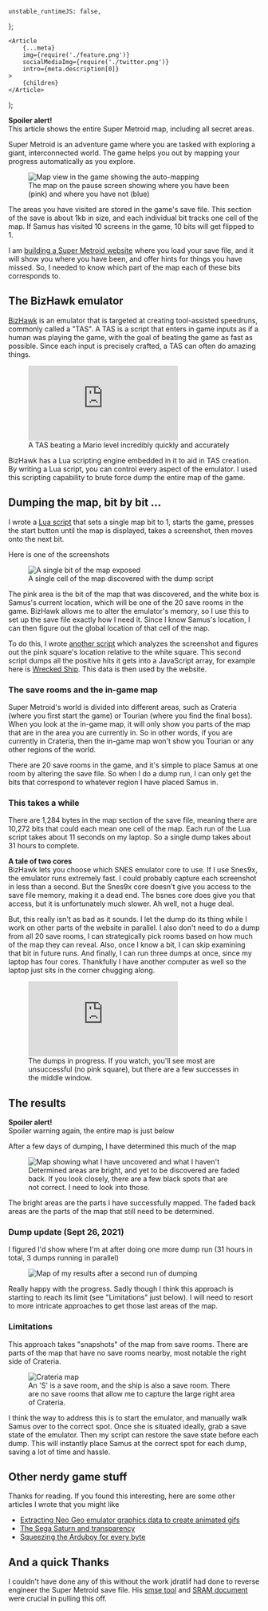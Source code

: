 
	unstable_runtimeJS: false,
};

	<Article
		{...meta}
		img={require('./feature.png')}
		socialMediaImg={require('./twitter.png')}
		intro={meta.description[0]}
	>
		{children}
	</Article>
);

<pitfall>
	<div>
		<b>Spoiler alert!</b>
	</div>
	This article shows the entire Super Metroid map, including all secret areas.
</pitfall>

Super Metroid is an adventure game where you are tasked with exploring a giant, interconnected world. The game helps you out by mapping your progress automatically as you explore.

<figure>
	<img
		src={require('./autoMappingScreenshot.png')}
		alt="Map view in the game showing the auto-mapping"
		style={{ imageRendering: 'pixelated' }}
	/>
	<figcaption>
		The map on the pause screen showing where you have been (pink) and where you
		have not (blue)
	</figcaption>
</figure>

The areas you have visited are stored in the game's save file. This section of the save is about 1kb in size, and each individual bit tracks one cell of the map. If Samus has visited 10 screens in the game, 10 bits will get flipped to 1.

I am [building a Super Metroid website](https://github.com/city41/zebesguide) where you load your save file, and it will show you where you have been, and offer hints for things you have missed. So, I needed to know which part of the map each of these bits corresponds to.

## The BizHawk emulator

[BizHawk](http://tasvideos.org/BizHawk.html) is an emulator that is targeted at creating tool-assisted speedruns, commonly called a "TAS". A TAS is a script that enters in game inputs as if a human was playing the game, with the goal of beating the game as fast as possible. Since each input is precisely crafted, a TAS can often do amazing things.

<figure>
	<iframe
		src="https://www.youtube.com/embed/0AfYheKfJ9I?start=34"
		frameBorder="0"
		allow="accelerometer; autoplay; encrypted-media; gyroscope; picture-in-picture"
		allowFullScreen
		style={{ margin: 'auto' }}
	></iframe>
	<figcaption>
		A TAS beating a Mario level incredibly quickly and accurately
	</figcaption>
</figure>

BizHawk has a Lua scripting engine embedded in it to aid in TAS creation. By writing a Lua script, you can control every aspect of the emulator. I used this scripting capability to brute force dump the entire map of the game.

## Dumping the map, bit by bit ...

I wrote a [Lua script](https://github.com/city41/zebesguide/blob/main/automation/lua/mapLocationsDump.lua) that sets a single map bit to 1, starts the game, presses the start button until the map is displayed, takes a screenshot, then moves onto the next bit.

Here is one of the screenshots

<figure>
	<img
		src={require('./singleBitDumpExample.png')}
		alt="A single bit of the map exposed"
		style={{ imageRendering: 'pixelated', margin: '40px auto' }}
	/>
	<figcaption>
		A single cell of the map discovered with the dump script
	</figcaption>
</figure>

The pink area is the bit of the map that was discovered, and the white box is Samus's current location, which will be one of the 20 save rooms in the game. BizHawk allows me to alter the emulator's memory, so I use this to set up the save file exactly how I need it. Since I know Samus's location, I can then figure out the global location of that cell of the map.

To do this, I wrote [another script](https://github.com/city41/zebesguide/blob/main/automation/parseScreenshots.ts) which analyzes the screenshot and figures out the pink square's location relative to the white square. This second script dumps all the positive hits it gets into a JavaScript array, for example here is [Wrecked Ship](https://github.com/city41/zebesguide/blob/main/src/lib/parser/cells/wreckedShip0.ts). This data is then used by the website.

### The save rooms and the in-game map

Super Metroid's world is divided into different areas, such as Crateria (where you first start the game) or Tourian (where you find the final boss). When you look at the in-game map, it will only show you parts of the map that are in the area you are currently in. So in other words, if you are currently in Crateria, then the in-game map won't show you Tourian or any other regions of the world.

There are 20 save rooms in the game, and it's simple to place Samus at one room by altering the save file. So when I do a dump run, I can only get the bits that correspond to whatever region I have placed Samus in.

### This takes a while

There are 1,284 bytes in the map section of the save file, meaning there are 10,272 bits that could each mean one cell of the map. Each run of the Lua script takes about 11 seconds on my laptop. So a single dump takes about 31 hours to complete.

<wisdom>
	<div>
		<b>A tale of two cores</b>
	</div>
	BizHawk lets you choose which SNES emulator core to use. If I use Snes9x, the emulator
	runs extremely fast. I could probably capture each screenshot in less than a second.
	But the Snes9x core doesn't give you access to the save file memory, making it
	a dead end. The bsnes core does give you that access, but it is unfortunately much
	slower. Ah well, not a huge deal.
</wisdom>

But, this really isn't as bad as it sounds. I let the dump do its thing while I work on other parts of the website in parallel. I also don't need to do a dump from all 20 save rooms, I can strategically pick rooms based on how much of the map they can reveal. Also, once I know a bit, I can skip examining that bit in future runs. And finally, I can run three dumps at once, since my laptop has four cores. Thankfully I have another computer as well so the laptop just sits in the corner chugging along.

<figure>
	<iframe
		src="https://www.youtube.com/embed/fxcIttFVzMg"
		frameBorder="0"
		allow="accelerometer; autoplay; encrypted-media; gyroscope; picture-in-picture"
		allowFullScreen
		style={{ margin: 'auto' }}
	></iframe>
	<figcaption>
		The dumps in progress. If you watch, you'll see most are unsuccessful (no
		pink square), but there are a few successes in the middle window.
	</figcaption>
</figure>

## The results

<pitfall>
	<div>
		<b>Spoiler alert!</b>
	</div>
	Spoiler warning again, the entire map is just below
</pitfall>

After a few days of dumping, I have determined this much of the map

<figure>
	<img
		src={require('./mapResults.png')}
		alt="Map showing what I have uncovered and what I haven't"
		style={{ imageRendering: 'pixelated' }}
	/>
	<figcaption>
		Determined areas are bright, and yet to be discovered are faded back. If you
		look closely, there are a few black spots that are not correct. I need to
		look into those.
	</figcaption>
</figure>

The bright areas are the parts I have successfully mapped. The faded back areas are the parts of the map that still need to be determined.

### Dump update (Sept 26, 2021)

I figured I'd show where I'm at after doing one more dump run (31 hours in total, 3 dumps running in parallel)

<figure>
	<img
		src={require('./mapDumpUpdate.png')}
		alt="Map of my results after a second run of dumping"
		style={{ imageRendering: 'pixelated' }}
	/>
</figure>

Really happy with the progress. Sadly though I think this approach is starting to reach its limit (see "Limitations" just below). I will need to resort to more intricate approaches to get those last areas of the map.

### Limitations

This approach takes "snapshots" of the map from save rooms. There are parts of the map that have no save rooms nearby, most notable the right side of Crateria.

<figure>
	<img
		src={require('./rightSideOfCrateria.png')}
		alt="Crateria map"
		style={{ imageRendering: 'pixelated' }}
	/>
	<figcaption>
		An 'S' is a save room, and the ship is also a save room. There are no save
		rooms that allow me to capture the large right area of Crateria.
	</figcaption>
</figure>

I think the way to address this is to start the emulator, and manually walk Samus over to the correct spot. Once she is situated ideally, grab a save state of the emulator. Then my script can restore the save state before each dump. This will instantly place Samus at the correct spot for each dump, saving a lot of time and hassle.

## Other nerdy game stuff

Thanks for reading. If you found this interesting, here are some other articles I wrote that you might like

- [Extracting Neo Geo emulator graphics data to create animated gifs](https://mattgreer.dev/blog/extracting-neo-geo-emulator-graphics-data-to-create-animated-gifs/)
- [The Sega Saturn and transparency](https://mattgreer.dev/articles/sega-saturn-and-transparency/)
- [Squeezing the Arduboy for every byte](https://mattgreer.dev/blog/squeezing-the-arduboy-for-every-byte/)

## And a quick Thanks

I couldn't have done any of this without the work jdratlif had done to reverse engineer the Super Metroid save file. His [smse tool](https://github.com/jdratlif/smse) and [SRAM document](https://github.com/jdratlif/smse/blob/master/docs/sram-doc.txt) were crucial in pulling this off.
